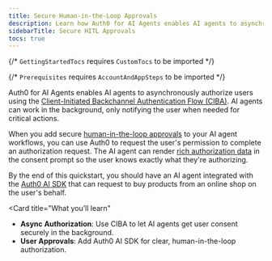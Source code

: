 ```yaml
---
title: Secure Human-in-the-Loop Approvals
description: Learn how Auth0 for AI Agents enables AI agents to asynchronously authorize users.
sidebarTitle: Secure HITL Approvals
tocs: true
---
```



{/* `GettingStartedTocs` requires `CustomTocs` to be imported */}

{/* `Prerequisites` requires `AccountAndAppSteps` to be imported */}


Auth0 for AI Agents enables AI agents to asynchronously authorize users using the [Client-Initiated Backchannel Authentication Flow (CIBA)](https://auth0.com/docs/get-started/authentication-and-authorization-flow/client-initiated-backchannel-authentication-flow). AI agents can work in the background, only notifying the user when needed for critical actions.

When you add secure [human-in-the-loop approvals](https://sdk.vercel.ai/cookbook/next/human-in-the-loop) to your AI agent workflows, you can use Auth0 to request the user's permission to complete an authorization request. The AI agent can render [rich authorization data](https://auth0.com/docs/get-started/authentication-and-authorization-flow/client-initiated-backchannel-authentication-flow/user-authorization-with-ciba) in the consent prompt so the user knows exactly what they're authorizing.

By the end of this quickstart, you should have an AI agent integrated with the [Auth0 AI SDK](https://github.com/auth0-lab/auth0-ai-js) that can request to buy products from an online shop on the user's behalf.

<Card
  title="What you’ll learn"
>
- **Async Authorization**: Use CIBA to let AI agents get user consent securely in the background.
- **User Approvals**: Add Auth0 AI SDK for clear, human-in-the-loop authorization.
</Card>

<Prerequisites />

<Tabs>
  <Tab
    title="Next.js"
    icon="/img/nextjs-light.svg"
  >
    <AIContainer>
      <DownloadQuickstartButton
        category="asynchronous-authorization"
        framework="langchain-next-js"
      />
      <UsingAI />
    </AIContainer>
    <LangChainAsyncAuth />
  </Tab>
  <Tab
    title="FastAPI"
    icon="/img/fastapi-light.svg"
  >
    <AIContainer>
      <DownloadQuickstartButton
        category="asynchronous-authorization"
        framework="langchain-fastapi-py"
      />
      <UsingAI />
    </AIContainer>
    <LangChainFastAPIAsyncAuth />
  </Tab>
</Tabs>

<Panel>
  <GettingStartedTocs
    sections={[
      {
        title: "SDKs",
        links: [
          { label: "Auth0-AI / LangChain / JS", href: "https://www.npmjs.com/package/@auth0/ai-langchain" },
          { label: "Auth0-AI / LangChain / Python", href: "https://github.com/auth0-lab/auth0-ai-python/tree/main/packages/auth0-ai-langchain" },
          { label: "NextJS-Auth0", href: "https://github.com/auth0/nextjs-auth0" }
        ]
      },
      {
        title: "GitHub Samples",
        links: [
          { label: "LangChain + NextJS", href: "https://github.com/auth0-samples/auth0-ai-samples/tree/main/async-authorization/langchain-next-js" },
          { label: "LangChain + FastAPI", href: "https://github.com/auth0-samples/auth0-ai-samples/tree/main/async-authorization/langchain-fastapi-py" }
        ]
      },
      {
        title: "Learn more",
        links: [
          { label: "User Authorization with CIBA", href: "https://auth0.com/docs/get-started/authentication-and-authorization-flow/client-initiated-backchannel-authentication-flow/user-authorization-with-ciba" },
          { label: "CIBA Flow", href: "https://auth0.com/docs/get-started/authentication-and-authorization-flow/client-initiated-backchannel-authentication-flow" },
          { label: "Configure RAR", href: "https://auth0.com/docs/get-started/apis/configure-rich-authorization-requests" },
          { label: "Auth0 Guardian Android SDK", href: "https://auth0.com/docs/secure/multi-factor-authentication/auth0-guardian/guardian-for-android-sdk" },
          { label: "Auth0 Guardian iOS SDK", href: "https://auth0.com/docs/secure/multi-factor-authentication/auth0-guardian/guardian-for-ios-sdk" }
        ]
      }
    ]}
  />
</Panel>
